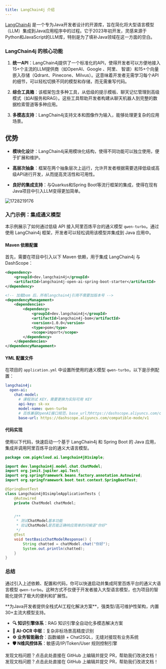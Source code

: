 ```yaml
---
title: LangChain4j 介绍
---
```


[LangChain4j](https://docs.langchain4j.dev/)  是一个专为Java开发者设计的开源库，旨在简化将大型语言模型（LLM）集成到Java应用程序中的过程。它于2023年初开发，灵感来源于Python和JavaScript的LLM库，特别是为了填补Java领域在这一方面的空白。

### LangChain4j 的核心功能

1. **统一API**：LangChain4j提供了一个标准化的API，使得开发者可以方便地接入15+个主流的LLM提供商（如OpenAI、Google 、阿里、 智谱）和15+个向量嵌入存储（Qdrant、Pinecone、Milvus）。这意味着开发者无需学习每个API的细节，可以轻松切换不同的模型和存储，而无需重写代码。

2. **综合工具箱**：该框架包含多种工具，从低级的提示模板、聊天记忆管理到高级模式（如AI服务和RAG）。这些工具帮助开发者构建从聊天机器人到完整的数据检索管道等多种应用。

3. **多模态支持**：LangChain4j支持文本和图像作为输入，能够处理更复杂的应用场景。

## 优势

* **模块化设计**：LangChain4j采用模块化结构，使得不同功能可以独立使用，便于扩展和维护。

* **高层次抽象**：框架在两个抽象层次上运行，允许开发者根据需要选择低级或高级API进行开发，从而提高灵活性和可用性。

* **良好的集成支持**：与Quarkus和Spring Boot等流行框架的集成，使得在现有Java项目中引入LLM变得更加简单。

![1728219176](https://minio.pigx.top/oss/202410/1728219176.png)

### 入门示例：集成通义模型

本示例展示了如何通过低级 API 接入阿里百炼平台的通义模型 `qwen-turbo`。通过使用 LangChain4j 框架，开发者可以轻松调用该模型并集成到 Java 应用中。

#### Maven 依赖配置

首先，需要在项目中引入以下 Maven 依赖，用于集成 LangChain4j 与 DashScope：

```xml
<dependency>
    <groupId>dev.langchain4j</groupId>
    <artifactId>langchain4j-open-ai-spring-boot-starter</artifactId>
</dependency>

<!-- 加载bom 后，所有langchain4j引用不需要加版本号 -->
<dependencyManagement>
    <dependencies>
        <dependency>
            <groupId>dev.langchain4j</groupId>
            <artifactId>langchain4j-bom</artifactId>
            <version>1.0.0</version>
            <type>pom</type>
            <scope>import</scope>
        </dependency>
    </dependencies>
</dependencyManagement>
```

#### YML 配置文件

在项目的 `application.yml` 中设置所使用的通义模型 `qwen-turbo`，以下是示例配置：

```yaml
langchain4j:
  open-ai:
    chat-model:
      # 课程测试 KEY，需要更换为实际可用 KEY	
      api-key: sk-xx
      model-name: qwen-turbo
      # 百炼兼容OpenAI接口规范，base_url为https://dashscope.aliyuncs.com/compatible-mode/v1
      base-url: https://dashscope.aliyuncs.com/compatible-mode/v1
```

#### 代码实现

使用以下代码，快速启动一个基于 LangChain4j 和 Spring Boot 的 Java 应用，集成并调用阿里百炼平台的通义大语言模型。

```java
package com.pig4cloud.ai.langchain4j01simple;

import dev.langchain4j.model.chat.ChatModel;
import org.junit.jupiter.api.Test;
import org.springframework.beans.factory.annotation.Autowired;
import org.springframework.boot.test.context.SpringBootTest;

@SpringBootTest
class Langchain4j01simpleApplicationTests {
    @Autowired
    private ChatModel chatModel;


    /**
     * 测试ChatModel基本功能
     * 验证ChatModel是否能正确响应简单的问候语"你好"
     */
    @Test
    void testBasicChatModelResponse() {
        String chatted = chatModel.chat("你好");
        System.out.println(chatted);
    }
}
```

### 总结

通过引入上述依赖、配置和代码，你可以快速启动并集成阿里百炼平台的通义大语言模型 `qwen-turbo`。这种方式不仅便于开发者接入大型语言模型，也为项目的智能化提供了极大的便利和扩展性。

<Card title="PIG AI应用开发平台 | 适合中大型企业构建自主可控的AI中台" icon="link" href="https://ai.pig4cloud.com">
**为Java开发者提供全栈式AI工程化解决方案**，强类型/高可维护性架构，内置30+主流大模型支持。

- **🔍 知识引擎体系**：RAG 知识引擎全自动化多模态解决方案
- **📝 AI-OCR 中枢**：复杂非标场景高精度识别
- **⚙️ 业务智能融合**：函数编排 + Chat2SQL，无缝对接现有业务系统
- **🛡️ N维风控体系**：敏感词/IP/Token/User 规则控制引擎
</Card>

<Card title="文档有误？请协助编辑" icon="pencil" href="https://github.com/javaai-pig4cloud-com/javaai-docs/edit/main/docs/02LangChain4j介绍.mdx">
  发现文档问题？点击此处直接在 GitHub 上编辑并提交 PR，帮助我们改进文档！
</Card>

<Card title="文档有误？请协助编辑" icon="pencil" href="https://github.com/javaai-pig4cloud-com/javaai-docs/edit/main/docs/02-langchain4j-introduction.mdx">
  发现文档问题？点击此处直接在 GitHub 上编辑并提交 PR，帮助我们改进文档！
</Card>
